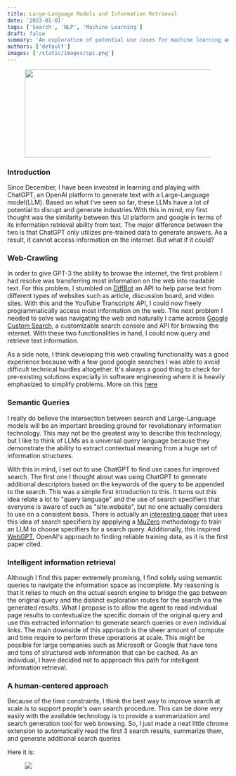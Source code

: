 ```yaml
---
title: Large-Language Models and Information Retrieval
date: '2023-01-01'
tags: ['Search', 'NLP', 'Machine Learning']
draft: false
summary: 'An exploration of potential use cases for machine learning and improved search'
authors: ['default']
images: ['/static/images/spi.png']
---
```


<figure>
  <img src="/static/images/spider-crawl.png/" width="800px" height="200px" />
</figure>

### Introduction

Since December, I have been invested in learning and playing with ChatGPT, an OpenAI platform to generate text with a Large-Language model(LLM). Based on what I've seen so far,
these LLMs have a lot of potential to disrupt and generate industries.With this in mind, my first thought was the similarity between this UI platform
and google in terms of its information retrieval ability from text. The major difference between the two is that ChatGPT only utilizes pre-trained data to generate answers.
As a result, it cannot access information on the internet. But what if it could?

### Web-Crawling

In order to give GPT-3 the ability to browse the internet, the first problem I had resolve was transferring most information on the web into
readable text. For this problem, I stumbled on [DiffBot](https://app.diffbot.com/extract/) an API to help parse text from different types of websites such as article, discussion board, and video sites.
With this and the YouTube Transcripts API, I could now freely programmatically access most information on the web. The next problem I needed to solve was navigating the web and naturally I came across
[Google Custom Search](https://programmablesearchengine.google.com/about/), a customizable search console and API for browsing the internet. With these two functionalities in hand, I could now query and
retrieve text information.

As a side note, I think developing this web crawling functionality was a good experience because with a few good google searches I was able to avoid
difficult technical hurdles altogether. It's always a good thing to check for pre-existing solutions especially in software engineering where it is heavily
emphasized to simplify problems. More on this [here](https://www.youtube.com/watch?v=BnIz7H5ruy0)

### Semantic Queries

I really do believe the intersection between search and Large-Language models will be an important breeding ground for revolutionary information technology.
This may not be the greatest way to describe this technology, but I like to think of LLMs as a universal query language because they demonstrate the ability to extract contextual meaning from
a huge set of information structures.

With this in mind, I set out to use ChatGPT to find use cases for improved search. The first one I thought about was using ChatGPT to generate
additional descriptors based on the keywords of the query to be appended to the search. This was a simple first introduction to this. It turns out this
idea relate a lot to "query language" and the use of search specifiers that everyone is aware of such as "site:website", but no one actually considers to use on a consistent
basis. There is actually an [interesting paper](https://arxiv.org/pdf/2109.00527.pdf) that uses this idea of search specifiers by appplying
a [MuZero](https://www.deepmind.com/blog/muzero-mastering-go-chess-shogi-and-atari-without-rules) methodology to train an LLM to choose specifiers for a search query.
Additionally, this inspired [WebGPT](https://openai.com/blog/webgpt/), OpenAI's approach to finding reliable training data, as it is the first paper cited.

### Intelligent information retrieval

Although I find this paper extremely promisng, I find solely using semantic queries to navigate the information space as incomplete. My reasoning is that it relies to much on the actual search engine to bridge the gap between the original query
and the distinct exploration routes for the search via the generated results. What I propose is to allow the agent to read individual page results to contextualize the specific domain of the original query and use this
extracted information to generate search queries or even individual links. The main downside of this approach is the sheer amount of compute and time require to perform these operations at scale. This might be possible for large companies
such as Microsoft or Google that have tons and tons of structured web information that can be cached. As an individual, I have decided not to appproach this path for intelligent information retrieval.

### A human-centered approach

Because of the time constraints, I think the best way to improve search at scale is to support people's own search procedure.
This can be done very easily with the available technology is to provide a summarization and search generation tool for web browsing.
So, I just made a neat little chrome extension to automatically read the first 3 search results, summarize them, and generate additional search
queries

Here it is:

<figure>
  <img src="/static/images/search-extension.png" />
</figure>
